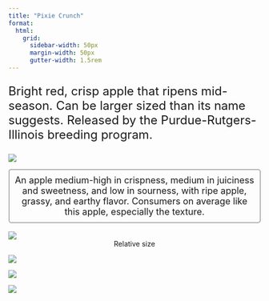 ```yaml
---
title: "Pixie Crunch"
format:
  html: 
    grid:
      sidebar-width: 50px
      margin-width: 50px
      gutter-width: 1.5rem
---
```


:::{style="font-size: x-large;"}
Bright red, crisp apple that ripens mid-season. Can be larger sized than its name suggests. Released by the Purdue-Rutgers-Illinois breeding program.
:::

::: grid
::: g-col-4

![](img/transparentapples/pix-crop.png)

:::{style="font-size: large; border: 2px ridge Gainsboro; padding: 10px; border-radius: 5px;"}
<center>An apple medium-high in crispness, medium in juiciness and sweetness, and low in sourness, with ripe apple, grassy, and earthy flavor. Consumers on average like this apple, especially the texture.</center>
:::

<br>
![](img/pix-crop.jpg)
<center>Relative size</center>

:::

::: g-col-6

![](img/websitefigs/Apple_Pixie Crunch.svg)



![](img/flavfigs/flavor_plot_Pixie Crunch.svg)
<br>

![](img/likingfigs/Liking_Pixie Crunch.svg)
:::
:::
  